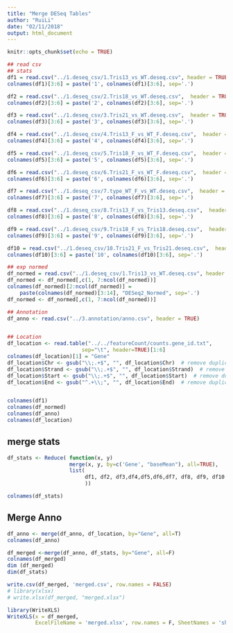 ```yaml
---
title: "Merge DESeq Tables"
author: "RuiLi"
date: "02/11/2018"
output: html_document
---
```


```r
knitr::opts_chunk$set(echo = TRUE)
```

```r
## read csv 
## stats
df1 = read.csv("../1.deseq_csv/1.Tris13_vs_WT.deseq.csv", header = TRUE)[1:6]
colnames(df1)[3:6] = paste('1', colnames(df1)[3:6], sep='.')

df2 = read.csv("../1.deseq_csv/2.Tris18_vs_WT.deseq.csv",  header = TRUE)[1:6]
colnames(df2)[3:6] = paste('2', colnames(df2)[3:6], sep='.')

df3 = read.csv("../1.deseq_csv/3.Tris21_vs_WT.deseq.csv",  header = TRUE)[1:6]
colnames(df3)[3:6] = paste('3', colnames(df3)[3:6], sep='.')

df4 = read.csv("../1.deseq_csv/4.Tris13_F_vs_WT_F.deseq.csv",  header = TRUE)[1:6]
colnames(df4)[3:6] = paste('4', colnames(df4)[3:6], sep='.')

df5 = read.csv("../1.deseq_csv/5.Tris18_F_vs_WT_F.deseq.csv",  header = TRUE)[1:6]
colnames(df5)[3:6] = paste('5', colnames(df5)[3:6], sep='.')

df6 = read.csv("../1.deseq_csv/6.Tris21_F_vs_WT_F.deseq.csv",  header = TRUE)[1:6]
colnames(df6)[3:6] = paste('6', colnames(df6)[3:6], sep='.')

df7 = read.csv("../1.deseq_csv/7.type_WT_F_vs_WT.deseq.csv",  header = TRUE)[1:6]
colnames(df7)[3:6] = paste('7', colnames(df7)[3:6], sep='.')

df8 = read.csv("../1.deseq_csv/8.Tris13_F_vs_Tris13.deseq.csv",  header = TRUE)[1:6]
colnames(df8)[3:6] = paste('8', colnames(df8)[3:6], sep='.')

df9 = read.csv("../1.deseq_csv/9.Tris18_F_vs_Tris18.deseq.csv",  header = TRUE)[1:6]
colnames(df9)[3:6] = paste('9', colnames(df9)[3:6], sep='.')

df10 = read.csv("../1.deseq_csv/10.Tris21_F_vs_Tris21.deseq.csv",  header = TRUE)[1:6]
colnames(df10)[3:6] = paste('10', colnames(df10)[3:6], sep='.')

## exp normed
df_normed = read.csv("../1.deseq_csv/1.Tris13_vs_WT.deseq.csv", header = TRUE)
df_normed <- df_normed[,c(1, 7:ncol(df_normed))]
colnames(df_normed)[2:ncol(df_normed)] = 
    paste(colnames(df_normed)[3:14], "DESeq2_Normed", sep='.')
df_normed <- df_normed[,c(1, 7:ncol(df_normed))]

## Annotation
df_anno <- read.csv("../3.annotation/anno.csv", header = TRUE)


## Location
df_location <- read.table("../../featureCount/counts.gene_id.txt", 
                        sep="\t", header=TRUE)[1:6]
colnames(df_location)[1] = "Gene"
df_location$Chr <- gsub("\\;.+$", "", df_location$Chr)  # remove duplicated parts
df_location$Strand <- gsub("\\;.+$", "", df_location$Strand)  # remove duplicated parts
df_location$Start <- gsub("\\;.+$", "", df_location$Start)  # remove duplicated parts
df_location$End <- gsub("^.+\\;", "", df_location$End)  # remove duplicated parts


colnames(df1)
colnames(df_normed)
colnames(df_anno)
colnames(df_location)

```

## merge stats
```r
df_stats <- Reduce( function(x, y) 
                    merge(x, y, by=c('Gene', "baseMean"), all=TRUE), 
                    list(
                         df1, df2, df3,df4,df5,df6,df7, df8, df9, df10
                         ))

colnames(df_stats)
```

## Merge Anno
```r
df_anno <- merge(df_anno, df_location, by="Gene", all=T)
colnames(df_anno)

df_merged <-merge(df_anno, df_stats, by="Gene", all=F)
colnames(df_merged)
dim (df_merged)
dim(df_stats)
```

```r
write.csv(df_merged, 'merged.csv', row.names = FALSE)
# library(xlsx)
# write.xlsx(df_merged, "merged.xlsx")

library(WriteXLS)
WriteXLS(x = df_merged, 
         ExcelFileName = 'merged.xlsx', row.names = F, SheetNames = 'sheet1', na = '-')

```